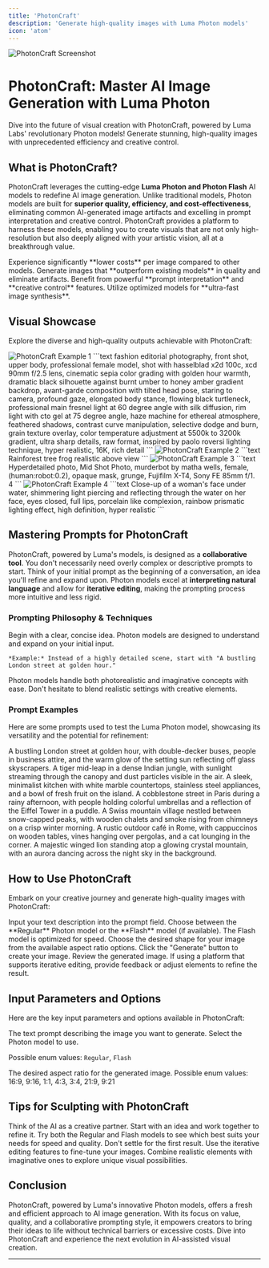 ```yaml
---
title: 'PhotonCraft'
description: 'Generate high-quality images with Luma Photon models'
icon: 'atom'
---
```


<Frame>
  <img src="https://pixiomedia.nyc3.digitaloceanspaces.com/docs/Screenshot%202025-05-13%20140435.png" alt="PhotonCraft Screenshot" />
</Frame>

# PhotonCraft: Master AI Image Generation with Luma Photon

<Tip>
  Dive into the future of visual creation with PhotonCraft, powered by Luma Labs' revolutionary Photon models! Generate stunning, high-quality images with unprecedented efficiency and creative control.
</Tip>

## What is PhotonCraft?

PhotonCraft leverages the cutting-edge **Luma Photon and Photon Flash** AI models to redefine AI image generation. Unlike traditional models, Photon models are built for **superior quality, efficiency, and cost-effectiveness**, eliminating common AI-generated image artifacts and excelling in prompt interpretation and creative control. PhotonCraft provides a platform to harness these models, enabling you to create visuals that are not only high-resolution but also deeply aligned with your artistic vision, all at a breakthrough value.

<CardGroup cols={2}>
  <Card title="Breakthrough Value" icon="dollar-sign">
    Experience significantly **lower costs** per image compared to other models.
  </Card>
  <Card title="Superior Quality" icon="star">
    Generate images that **outperform existing models** in quality and eliminate artifacts.
  </Card>
  <Card title="Intelligent Understanding" icon="brain">
    Benefit from powerful **prompt interpretation** and **creative control** features.
  </Card>
  <Card title="Efficient Generation" icon="bolt">
    Utilize optimized models for **ultra-fast image synthesis**.
  </Card>
</CardGroup>

## Visual Showcase

Explore the diverse and high-quality outputs achievable with PhotonCraft:

<CardGroup cols={2}>
  <Card title="Fashion Editorial">
    <img src="https://pixiomedia.nyc3.digitaloceanspaces.com/docs/image%20(6).jpeg" alt="PhotonCraft Example 1" />
    ```text
    fashion editorial photography, front shot, upper body, professional female model, shot with hasselblad x2d 100c, xcd 90mm f/2.5 lens, cinematic sepia color grading with golden hour warmth, dramatic black silhouette against burnt umber to honey amber gradient backdrop, avant-garde composition with tilted head pose, staring to camera, profound gaze, elongated body stance, flowing black turtleneck, professional main fresnel light at 60 degree angle with silk diffusion, rim light with cto gel at 75 degree angle, haze machine for ethereal atmosphere, feathered shadows, contrast curve manipulation, selective dodge and burn, grain texture overlay, color temperature adjustment at 5500k to 3200k gradient, ultra sharp details, raw format, inspired by paolo roversi lighting technique, hyper realistic, 16K, rich detail
    ```
  </Card>
  <Card title="Rainforest Tree Frog">
    <img src="https://pixiomedia.nyc3.digitaloceanspaces.com/docs/image%20(7).jpeg" alt="PhotonCraft Example 2" />
    ```text
    Rainforest tree frog realistic above view
    ```
  </Card>
  <Card title="Cybernetic Character">
    <img src="https://pixiomedia.nyc3.digitaloceanspaces.com/docs/image%20(8).jpeg" alt="PhotonCraft Example 3" />
    ```text
    Hyperdetailed photo, Mid Shot Photo, murderbot by matha wells, female, (human:robot:0.2), opaque mask, grunge, Fujifilm X-T4, Sony FE 85mm f/1. 4
    ```
  </Card>
  <Card title="Underwater Portrait">
    <img src="https://pixiomedia.nyc3.digitaloceanspaces.com/docs/image%20(9).jpeg" alt="PhotonCraft Example 4" />
    ```text
    Close-up of a woman's face under water, shimmering light piercing and reflecting through the water on her face, eyes closed, full lips, porcelain like complexion, rainbow prismatic lighting effect, high definition, hyper realistic
    ```
  </Card>
</CardGroup>

## Mastering Prompts for PhotonCraft

PhotonCraft, powered by Luma's models, is designed as a **collaborative tool**. You don't necessarily need overly complex or descriptive prompts to start. Think of your initial prompt as the beginning of a conversation, an idea you'll refine and expand upon. Photon models excel at **interpreting natural language** and allow for **iterative editing**, making the prompting process more intuitive and less rigid.

### Prompting Philosophy & Techniques

<AccordionGroup>
  <Accordion title="Start Simple" icon="feather">
    Begin with a clear, concise idea. Photon models are designed to understand and expand on your initial input.
    
    *Example:* Instead of a highly detailed scene, start with "A bustling London street at golden hour."
  </Accordion>
    
  <Accordion title="Mix Realism and Creativity" icon="palette">
    Photon models handle both photorealistic and imaginative concepts with ease. Don't hesitate to blend realistic settings with creative elements.
  </Accordion>

</AccordionGroup>

### Prompt Examples

Here are some prompts used to test the Luma Photon model, showcasing its versatility and the potential for refinement:

<CodeBlock title="Cityscape at Sunset">
  A bustling London street at golden hour, with double-decker buses, people in business attire, and the warm glow of the setting sun reflecting off glass skyscrapers.
</CodeBlock>

<CodeBlock title="Wildlife in Action">
  A tiger mid-leap in a dense Indian jungle, with sunlight streaming through the canopy and dust particles visible in the air.
</CodeBlock>

<CodeBlock title="Modern Kitchen Interior">
  A sleek, minimalist kitchen with white marble countertops, stainless steel appliances, and a bowl of fresh fruit on the island.
</CodeBlock>

<CodeBlock title="Rainy Day">
  A cobblestone street in Paris during a rainy afternoon, with people holding colorful umbrellas and a reflection of the Eiffel Tower in a puddle.
</CodeBlock>

<CodeBlock title="Alpine Landscape">
  A Swiss mountain village nestled between snow-capped peaks, with wooden chalets and smoke rising from chimneys on a crisp winter morning.
</CodeBlock>

<CodeBlock title="Cafe Vibes">
  A rustic outdoor café in Rome, with cappuccinos on wooden tables, vines hanging over pergolas, and a cat lounging in the corner.
</CodeBlock>

<CodeBlock title="Fantasy Creature">
  A majestic winged lion standing atop a glowing crystal mountain, with an aurora dancing across the night sky in the background.
</CodeBlock>

## How to Use PhotonCraft

Embark on your creative journey and generate high-quality images with PhotonCraft:

<Steps>
  <Step title="Enter Your Prompt" icon="keyboard">
    Input your text description into the prompt field.
  </Step>

  <Step title="Select Model" icon="microchip">
    Choose between the **Regular** Photon model or the **Flash** model (if available). The Flash model is optimized for speed.
  </Step>

  <Step title="Select Aspect Ratio" icon="crop">
    Choose the desired shape for your image from the available aspect ratio options.
  </Step>

  <Step title="Generate Image" icon="play">
    Click the "Generate" button to create your image.
  </Step>

  <Step title="Refine and Iterate (Optional)" icon="rotate">
    Review the generated image. If using a platform that supports iterative editing, provide feedback or adjust elements to refine the result.
  </Step>
</Steps>

## Input Parameters and Options

Here are the key input parameters and options available in PhotonCraft:

<ResponseField name="prompt" type="string" required>
  The text prompt describing the image you want to generate.
</ResponseField>

<ResponseField name="model" type="Enum" required>
  Select the Photon model to use.
  
  Possible enum values: `Regular`, `Flash`
</ResponseField>

<ResponseField name="aspect_ratio" type="Enum" required> The desired aspect ratio for the generated image.
Possible enum values: 16:9, 9:16, 1:1, 4:3, 3:4, 21:9, 9:21 </ResponseField>

## Tips for Sculpting with PhotonCraft

<CardGroup cols={2}>
  <Card title="Embrace Collaboration" icon="handshake">
    Think of the AI as a creative partner. Start with an idea and work together to refine it.
  </Card>
  <Card title="Experiment with Models" icon="microchip">
    Try both the Regular and Flash models to see which best suits your needs for speed and quality.
  </Card>
  <Card title="Utilize Iteration" icon="rotate">
    Don't settle for the first result. Use the iterative editing features to fine-tune your images.
  </Card>
  <Card title="Mix Concepts" icon="object-group">
    Combine realistic elements with imaginative ones to explore unique visual possibilities.
  </Card>
</CardGroup>

## Conclusion

PhotonCraft, powered by Luma's innovative Photon models, offers a fresh and efficient approach to AI image generation. With its focus on value, quality, and a collaborative prompting style, it empowers creators to bring their ideas to life without technical barriers or excessive costs. Dive into PhotonCraft and experience the next evolution in AI-assisted visual creation.

---